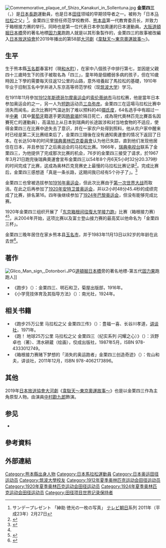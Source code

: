 {{Infobox sportsperson
| name = 金栗四三
| image = Shiso Kanaguri 1924.jpg
| image_size = 
| alt = 
| caption = 1924年從巴黎奧運回到[[神戶港|神戶港]]的金栗四三
| headercolor = 
| real_name = 
| native_name = 
| native_name_lang = 
| romanizedname = 
| english_name = Shizo KanaGuri
| birth_name = 
| nickname = 
| nationality = {{JPN}}
| national_team = {{JPN}}
| ethnicity = 
| hometown = 
| citizenship = 
| birth_date = {{Birth date|year=1891|month=8|day=20}}
| birth_place = {{JPN}}熊本縣玉名郡春富村
| death_date = {{Death date and age|1983|11|13|1891|8|20}}
| death_place = 
| resting_place = 
| resting_place_coordinates = 
| monuments = 熊本縣立玉名高等學校金栗四三銅像
| residence = {{JPN}}
| education = 東京高等師範學校
| alma_mater = 吉地尋常小學校<br />玉名中學校<br />東京高等師範學校
| occupation = 
| years_active = 1911 - 1983
| employer = 
| agent = 
| height = 
| weight = 
| spouse = 
| life_partner = 
| other_interests = 
| website = 
| module = 
| country = {{JPN}}
| sport = 田徑
| disability = 
| disability_class = 
| rank = 
| event = 長跑
| universityteam = 
| collegeteam = 
| league = 
| league_type = 
| club = 
| team = 
| turnedpro = 
| partner = 
| former_partner = 
| coach = 
| retired = 
| coaching = 
| module2 = 
| worlds = 
| regionals = 
| olympics = 
{{ubl
|'''1912年夏季奧林匹克運動會'''：馬拉松第36名
|'''1920年夏季奧林匹克運動會'''：馬拉松第16名
}}
| nationals = 
{{ubl
|'''1913年日本陸上競技選手權大會男子組'''：馬拉松第一名
|'''1914年日本陸上競技選手權大會男子組'''：馬拉松第一名
|'''1915年日本陸上競技選手權大會男子組'''：10000公尺第一名
|'''1915年日本陸上競技選手權大會男子組'''：馬拉松第一名
}}
| paralympics = 
| highestranking = 
| pb                        = 
{{ubl
|'''10000公尺'''：36分02.0秒（手動） （1915年）
|'''馬拉松'''：2小時48分45.4秒（手動） （1920年）
}}
| medaltemplates = 
| show-medals = 
| module3 = 
| updated = 2016年11月3日
}}
[[File:Commemorative_plaque_of_Shizo_Kanakuri_in_Sollentuna.jpg|thumb]]
'''金栗四三'''（{{jpn|j=金栗 四三|hg=かなくり しそう|rm=Kanakuri Shisō}}，{{bd|1891年|8月20日|1983年|11月13日}}）是[[日本|日本]][[长跑|長跑]]運動員，也是日本[[田径|田径]]领域的早期领导者之一。被称为「日本[[马拉松|马拉松]]之父」<ref name="sata">サンデープレゼント 「紳助 徳光の一枚の写真」 [[テレビ朝日|テレビ朝日]]系列 2011年（平成23年）2月27日</ref>。金栗四三曾担任师范学校教师、[[熊本县|熊本县]]第一代教育委员长，并致力于箱根接力赛的举行。同時也是第一位代表日本參加奧運的日本運動員。[[大阪市|大阪]][[道頓掘|道頓掘]][[日本橋|日本橋]]旁的著名地標[[固力果|固力果]]跑跑人就是以其形象製作的，金栗四三的故事被改編入[[日本放送協會|日本放送協會]]於2019年播出的第58部[[大河劇|大河劇]]《[[韋駄天～東京奧運故事～|韋駄天～東京奧運故事～]]》。

== 生平 ==
生于熊本縣[[玉名郡|玉名郡]]春富村（現[[和水町|和水町]]），在家中八個孩子中排行第七，並因是父親四十三歲時生下的孩子被取名為「四三」，童年時是個體弱多病的孩子，但在10歲時因上下學的需要每天往返12公里的山路，意外培養起了馬拉松的基礎，1910年毕业于旧制玉名中学并进入东京高等师范学校（现[[筑波大学|筑波大学]]）学习。

在1911年11月參加[[1912年夏季奥林匹克运动会|1912年斯德哥尔摩奥运会]]的[[索伦蒂纳市|索伦蒂纳市]]马拉松赛，他是當年日本参加奥运会的{{link-ja|1912年夏季奥林匹克运动会日本代表团|1912年ストックホルムオリンピックの日本選手団|两名运动员}}之一，另一人为[[短跑|短跑]]运动员[[三岛弥彦|三岛弥彦]]。金栗四三在這場马拉松比赛中消失而闻名，此次比赛时气温达到了难以预料的40[[摄氏度|摄氏度]]，64名选手中有超过一半[[中暑|中暑]]（其中[[葡萄牙|葡萄牙]]籍選手{{link-en|法蘭西斯柯·拉札羅|Francisco Lázaro}}更因[[熱衰竭|熱衰竭]]於隔日死亡，成為現代奧林匹克比賽首名因賽死亡的運動員），高温加上从日本到瑞典的长途跋涉和对当地食物的不适应，使得金栗四三在比赛中途失去了意识，并在一家农户处得到照料，他从农户家中醒来时已经是第二天比赛结束后了，金栗四三隨後在没有通知奧運會的情况下返回了日本。在长达50年的时间里[[瑞典奧林匹克委員會|瑞典奧林匹克委員會]]认为他已失踪，直到他们发现他居住在日本，并且参加了之后奥运会的马拉松比赛。1966年，[[瑞典电视台|瑞典电视台]]联系了金栗四三，为他提供了完成那次比赛的机会，76岁的金栗四三接受了请求，於1967年3月21日跑完後瑞典奧運會宣布金栗四三以54年8个月6天5小时32分20.379秒的时间完成了比赛，这成為奥林匹克竞赛史上最慢的马拉松比赛记录<ref>{{Cite web|title=Shizo Kanakuri|url=http://www.sports-reference.com/olympics/athletes/ka/shizo-kanakuri-1.html|accessdate=2010-04-27|publisher=Sports Reference LLC|archiveurl=https://web.archive.org/web/20190701054839/https://www.sports-reference.com/olympics/athletes/ka/shizo-kanakuri-1.html|archivedate=2019-07-01|dead-url=yes|quote=In 1967 he returned to Stockholm at the age of 76 and finished his marathon run. Therefore he has the "slowest" finishing time ever in an Olympic marathon with 54 years, 8 months, 6 days, 32 minutes and 20.3 seconds, a record surely not to be broken.}}</ref>。完成比赛后，金栗四三感想道「真是一条长路，这期间我已经有5个孙子了」。<ref name="jiji">{{Cite web|title=近代オリンピックとその時代【5】日本が初参加|url=http://www.jiji.com/jc/v2?id=20091002olympic_games_history_05|accessdate=2011-04-19|work=時事ドットコム|publisher=時事通信社|archiveurl=https://web.archive.org/web/20190701054848/https://www.jiji.com/jc/v2?id=20091002olympic_games_history_05|archivedate=2019-07-01|dead-url=no}}</ref>

金栗四三也曾被选拔参加[[1916年夏季奥林匹克运动会|1916年奥运会]]，但此次比赛由于[[第一次世界大战|第一次世界大战]]而取消。在此之后再参加了[[1920年夏季奥林匹克运动会|1920年安特卫普奥运会]]，并以2小时48分45.4秒的成绩完成了比赛，排名第16。四年後继续参加了[[1924年夏季奥林匹克运动会|1924年巴黎奥运会]]，但没有能够完成比赛。

1920年金栗四三组织开展了「[[箱根驛傳|东京箱根间往復大学接力跑]]」比赛（箱根接力赛）<ref name="sata" /><ref name="Japan Times">{{cite news|url=http://www.japantimes.co.jp/text/fl20120715x3.html#.UARWxI6F-S0|title=Better late than never for Japan's first, "slowest" Olympian|author=Corkill, Edan|work=The Japan Times|date=2012-07-15|accessdate=2012-07-16}}</ref>，从2004年开始，这项比赛以及富士登山接力赛的最高奖以他命名为「金栗四三杯」。

金栗四三晚年居住在家乡熊本县[[玉名市|玉名市]]，并于1983年11月13日以92岁的年龄在此去世<ref name="tamana">{{Cite web|title=マラソンの父　金栗四三|url=http://www.city.tamana.lg.jp/hisho/tamananoyumeijin/kanagurishizou/marasonnnochichi_kanagurisizou.html|accessdate=2014-07-07|publisher=玉名市|archiveurl=https://web.archive.org/web/20140222065415/http://www.city.tamana.lg.jp/hisho/tamananoyumeijin/kanagurishizou/marasonnnochichi_kanagurisizou.html|archivedate=2014-02-22|dead-url=yes}}</ref>。

== 著作 ==
[[File:Glico_Man_sign,_Dotonbori.JPG|thumb]][[道頓掘|道頓掘]][[日本橋|日本橋]]旁的著名地標-第五代[[固力果|固力果]]跑跑人]]
* 《跑步》（{{lang|ja|ランニング}}）：金栗四三、明石和卫，菊屋出版部，1916年。
* 《小学竞技体育及其指导方法》（{{lang|ja|小学校に於ける競技と其の指導法}}）：南光社，1924年。

== 相关书籍 ==
* 《跑步25万公里 马拉松之父 金栗四三传》（{{lang|ja|走れ25万キロ マラソンの父 金栗四三伝}}）：豊福一喜、长谷川孝道，[[讲谈社|讲谈社]]，1971年。
* 《跑！ 地球25万公里 马拉松之父 金栗四三（纪实系列 闪耀之心）》（{{lang|ja|走ったぞ! 地球25万キロ マラソンの父・金栗四三（ノンフィクション・シリーズ かがやく心）}}）：浜野卓也（著）、清水耕蔵（绘画），佼成出版社，1987年5月，ISBN 978-4333012749。
* 《箱根接力赛赌下梦想的「消失的奥运跑者」金栗四三创造奇迹》（{{lang|ja|箱根駅伝に賭けた夢「消えたオリンピック走者」金栗四三がおこした奇跡}}）：佐山和夫，讲谈社，2011年12月，ISBN 978-4062173896。

==其他==
2019年[[NHK大河劇|日本放送協會大河劇]]《[[韋駄天～東京奧運故事～|韋駄天～東京奧運故事～]]》也是以金栗四三作為主角原型人物。由演員[[中村勘九郎|中村勘九郎]]飾演。

== 参见 ==
*{{link-ja|1912年夏季奥林匹克运动会日本代表团|1912年ストックホルムオリンピックの日本選手団}}

== 參考資料 ==
{{Reflist}}

== 外部連結 ==

{{Authority control}}
{{DEFAULTSORT:Kanakuri Shizo}}
{{箱根驛傳}}
[[Category:熊本縣出身人物|Category:熊本縣出身人物]]
[[Category:日本馬拉松運動員|Category:日本馬拉松運動員]]
[[Category:日本奥运田径运动员|Category:日本奥运田径运动员]]
[[Category:筑波大學校友|Category:筑波大學校友]]
[[Category:1912年夏季奥林匹克运动会田径运动员|Category:1912年夏季奥林匹克运动会田径运动员]]
[[Category:1920年夏季奥林匹克运动会田径运动员|Category:1920年夏季奥林匹克运动会田径运动员]]
[[Category:1924年夏季奥林匹克运动会田径运动员|Category:1924年夏季奥林匹克运动会田径运动员]]
[[Category:田径项目世界记录保持者|Category:田径项目世界记录保持者]]